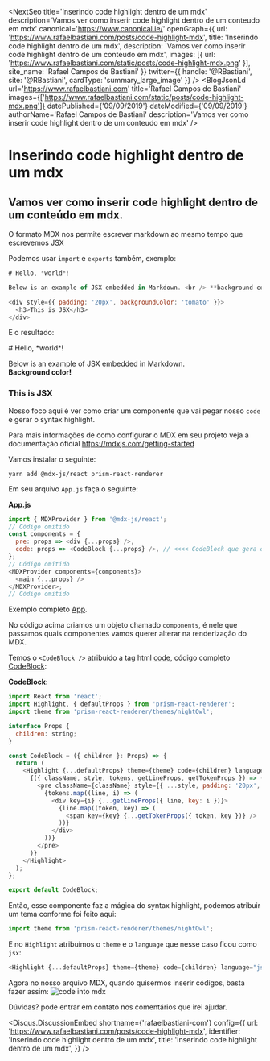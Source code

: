 

<NextSeo
  title='Inserindo code highlight dentro de um mdx'
  description='Vamos ver como inserir code highlight dentro de um conteudo em mdx'
  canonical='https://www.canonical.ie/'
  openGraph={{
    url: 'https://www.rafaelbastiani.com/posts/code-highlight-mdx',
    title: 'Inserindo code highlight dentro de um mdx',
    description: 'Vamos ver como inserir code highlight dentro de um conteudo em mdx',
    images: [{ url: 'https://www.rafaelbastiani.com/static/posts/code-highlight-mdx.png' }],
    site_name: 'Rafael Campos de Bastiani'
  }}
  twitter={{
    handle: '@RBastiani',
    site: '@RBastiani',
    cardType: 'summary_large_image'
  }}
/>
<BlogJsonLd
  url='https://www.rafaelbastiani.com'
  title='Rafael Campos de Bastiani'
  images={['https://www.rafaelbastiani.com/static/posts/code-highlight-mdx.png']}
  datePublished={'09/09/2019'}
  dateModified={'09/09/2019'}
  authorName='Rafael Campos de Bastiani'
  description='Vamos ver como inserir code highlight dentro de um conteudo em mdx'
/>

<PostBox>

# Inserindo code highlight dentro de um mdx

## Vamos ver como inserir code highlight dentro de um conteúdo em mdx.

O formato MDX nos permite escrever markdown ao mesmo tempo que escrevemos JSX

Podemos usar `import` e `exports` também, exemplo:

```js
# Hello, *world*!

Below is an example of JSX embedded in Markdown. <br /> **background color!**

<div style={{ padding: '20px', backgroundColor: 'tomato' }}>
  <h3>This is JSX</h3>
</div>
```

E o resultado:

<Box bg="#E5E8E3" borderWidth="2px" borderColor="#13233A" borderStyle="solid" p={2}>
# Hello, *world*!

Below is an example of JSX embedded in Markdown. <br /> **Background color!**

<div style={{ padding: '20px', backgroundColor: 'tomato' }}>
  <h3>This is JSX</h3>
</div>
</Box>

Nosso foco aqui é ver como criar um componente que vai pegar nosso `code` e gerar o syntax highlight.

Para mais informações de como configurar o MDX em seu projeto veja a documentação oficial https://mdxjs.com/getting-started

Vamos instalar o seguinte:

```
yarn add @mdx-js/react prism-react-renderer
```

Em seu arquivo `App.js` faça o seguinte:

**App.js**

```js
import { MDXProvider } from '@mdx-js/react';
// Código omitido
const components = {
  pre: props => <div {...props} />,
  code: props => <CodeBlock {...props} />, // <<<< CodeBlock que gera o syntax highlight
};
// Código omitido
<MDXProvider components={components}>
  <main {...props} />
</MDXProvider>;
// Código omitido
```

Exemplo completo [App](https://github.com/Bastiani/bastiani-blog-mdx/blob/master/pages/_app.tsx#L70).

No código acima criamos um objeto chamado `components`, é nele que passamos quais componentes vamos querer alterar na renderização do MDX.

Temos o `<CodeBlock />` atribuído a tag html [code](https://www.w3schools.com/tags/tag_code.asp), código completo [CodeBlock](https://github.com/Bastiani/bastiani-blog-mdx/blob/master/components/CodeBlock.tsx):

**CodeBlock**:

```js
import React from 'react';
import Highlight, { defaultProps } from 'prism-react-renderer';
import theme from 'prism-react-renderer/themes/nightOwl';

interface Props {
  children: string;
}

const CodeBlock = ({ children }: Props) => {
  return (
    <Highlight {...defaultProps} theme={theme} code={children} language="jsx">
      {({ className, style, tokens, getLineProps, getTokenProps }) => (
        <pre className={className} style={{ ...style, padding: '20px', fontSize: '15px', overflowY: 'auto' }}>
          {tokens.map((line, i) => (
            <div key={i} {...getLineProps({ line, key: i })}>
              {line.map((token, key) => (
                <span key={key} {...getTokenProps({ token, key })} />
              ))}
            </div>
          ))}
        </pre>
      )}
    </Highlight>
  );
};

export default CodeBlock;
```

Então, esse componente faz a mágica do syntax highlight, podemos atribuir um tema conforme foi feito aqui:

```js
import theme from 'prism-react-renderer/themes/nightOwl';
```

E no `Highlight` atribuímos o `theme` e o `language` que nesse caso ficou como `jsx`:

```js
<Highlight {...defaultProps} theme={theme} code={children} language="jsx">
```

Agora no nosso arquivo MDX, quando quisermos inserir códigos, basta fazer assim:
![code into mdx](https://www.rafaelbastiani.com/static/posts/code-into-mdx.png)

Dúvidas? pode entrar em contato nos comentários que irei ajudar.

<Disqus.DiscussionEmbed
  shortname={'rafaelbastiani-com'}
  config={{
    url: 'https://www.rafaelbastiani.com/posts/code-highlight-mdx',
    identifier: 'Inserindo code highlight dentro de um mdx',
    title: 'Inserindo code highlight dentro de um mdx',
  }}
/>

</PostBox>
